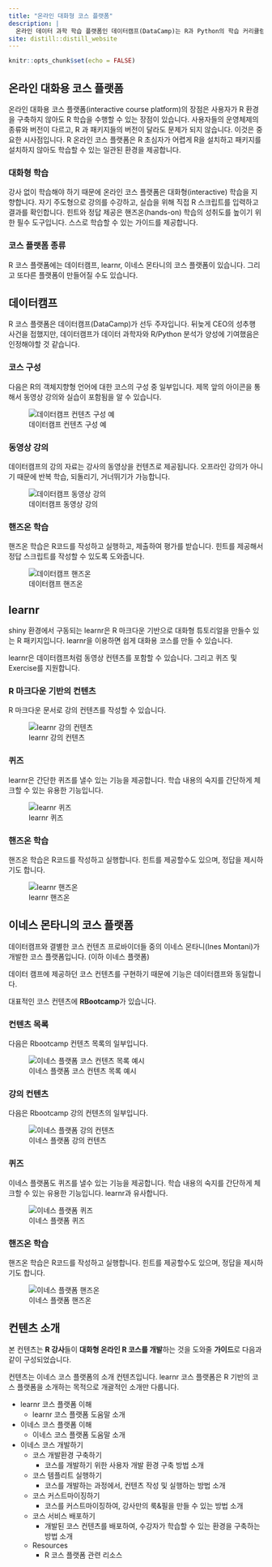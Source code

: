 ```yaml
---
title: "온라인 대화형 코스 플랫폼"
description: |
  온라인 데이터 과학 학습 플랫폼인 데이터캠프(DataCamp)는 R과 Python의 학습 커리큘럼이 풍부합니다. 그러나 2017년 CEO의 성추행 사건을 계기로, 몇몇 코스 컨텐츠 프로바이더들이 DataCamp와 결별하고 이네스 몬타니(Ines Montani)의 코스 플랫폼을 만들어 무료로 배포하고 있습니다.
site: distill::distill_website
---
```


```r
knitr::opts_chunk$set(echo = FALSE)
```

## 온라인 대화용 코스 플랫폼
온라인 대화용 코스 플랫폼(interactive course platform)의 장점은 사용자가 R 환경을 구축하지 않아도 R 학습을 수행할 수 있는 장점이 있습니다. 사용자들의 운영체제의 종류와 버전이 다르고, R 과 패키지들의 버전이 달라도 문제가 되지 않습니다. 이것은 중요한 시사점입니다. 
R 온라인 코스 플랫폼은 R 초심자가 어렵게 R을 설치하고 패키지를 설치하지 않아도 학습할 수 있는 일관된 환경을 제공합니다.

### 대화형 학습
강사 없이 학습해야 하기 때문에 온라인 코스 플랫폼은 대화형(interactive) 학습을 지향합니다. 자기 주도형으로 강의를 수강하고, 실습을 위해 직접 R 스크립트를 입력하고 결과를 확인합니다. 힌트와 정답 제공은 핸즈온(hands-on) 학습의 성취도를 높이기 위한 필수 도구입니다. 스스로 학습할 수 있는 가이드를 제공합니다.

### 코스 플랫폼 종류
R 코스 플랫폼에는 데이터캠프, learnr, 이네스 몬타니의 코스 플랫폼이 있습니다. 그리고 또다른 플랫폼이 만들어질 수도 있습니다. 

## 데이터캠프
R 코스 플랫폼은 데이터캠프(DataCamp)가 선두 주자입니다. 뒤늦게 CEO의 성추행 사건을 접했지만, 데이터캠프가 데이터 과학자와 R/Python 분석가 양성에 기여했음은 인정해야할 것 같습니다.

### 코스 구성

다음은 R의 객체지향형 언어에 대한 코스의 구성 중 일부입니다. 제목 앞의 아이콘을 통해서 동영상 강의와 실습이 포함됨을 알 수 있습니다. 

![데이터캠프 컨텐츠 구성 예](img/datacamp.png)

### 동영상 강의

데이터캠프의 강의 자료는 강사의 동영상을 컨텐츠로 제공됩니다. 오프라인 강의가 아니기 때문에 반복 학습, 되돌리기, 거너뛰기가 가능합니다.

![데이터캠프 동영상 강의](img/datacamp_lecture.png)

### 핸즈온 학습

핸즈온 학습은 R코드를 작성하고 실행하고, 제출하여 평가를 받습니다. 힌트를 제공해서 정답 스크립트를 작성할 수 있도록 도와줍니다. 


![데이터캠프 핸즈온](img/datacamp_exercise.png)

## learnr
shiny 환경에서 구동되는 learnr은 R 마크다운 기반으로 대화형 튜토리얼을 만들수 있는 R 패키지입니다. learnr을 이용하면 쉽게 대화용 코스를 만들 수 있습니다.

learnr은 데이터캠프처럼 동영상 컨텐츠를 포함할 수 있습니다. 그리고 퀴즈 및 Exercise를 지원합니다.

### R 마크다운 기반의 컨텐츠

R 마크다운 문서로 강의 컨텐츠를 작성할 수 있습니다. 

![learnr 강의 컨텐츠](img/learnr_content.png)

### 퀴즈

learnr은 간단한 퀴즈를 낼수 있는 기능을 제공합니다. 학습 내용의 숙지를 간단하게 체크할 수 있는 유용한 기능입니다.

![learnr 퀴즈](img/learnr_quiz.png)


### 핸즈온 학습

핸즈온 학습은 R코드를 작성하고 실행합니다. 힌트를 제공할수도 있으며, 정답을 제시하기도 합니다. 

![learnr 핸즈온](img/learnr_exercise.png)


## 이네스 몬타니의 코스 플랫폼

데이터캠프와 결별한 코스 컨텐츠 프로바이더들 중의 이네스 몬타니(Ines Montani)가 개발한 코스 플랫폼입니다. (이하 이네스 플랫폼)

데이터 캠프에 제공하던 코스 컨텐츠를 구현하기 때문에 기능은 데이터캠프와 동일합니다.

대표적인 코스 컨텐츠에 **RBootcamp**가 있습니다.

### 컨텐츠 목록 

다음은 Rbootcamp 컨텐츠 목록의 일부입니다.

![이네스 플랫폼 코스 컨텐츠 목록 예시](img/rbootcamp.png)


### 강의 컨텐츠

다음은 Rbootcamp 강의 컨텐츠의 일부입니다.

![이네스 플랫폼 강의 컨텐츠](img/r-lecture.png)

### 퀴즈

이네스 플랫폼도 퀴즈를 낼수 있는 기능을 제공합니다. 학습 내용의 숙지를 간단하게 체크할 수 있는 유용한 기능입니다. learnr과 유사합니다.

![이네스 플랫폼 퀴즈](img/ines_quiz.png)


### 핸즈온 학습

핸즈온 학습은 R코드를 작성하고 실행합니다. 힌트를 제공할수도 있으며, 정답을 제시하기도 합니다. 

![이네스 플랫폼 핸즈온](img/ines_exercise.png)


## 컨텐츠 소개

본 컨텐츠는 **R 강사**들이 **대화형 온라인 R 코스를 개발**하는 것을 도와줄 **가이드**로 다음과 같이 구성되었습니다.

컨텐츠는 이네스 코스 플랫폼의 소개 컨텐츠입니다. learnr 코스 플랫폼은 R 기반의 코스 플랫폼을 소개하는 목적으로 개괄적인 소개만 다룹니다. 


* learnr 코스 플랫폼 이해
  + learnr 코스 플랫폼 도움말 소개 
* 이네스 코스 플랫폼 이해
  + 이네스 코스 플랫폼 도움말 소개 
* 이네스 코스 개발하기
  + 코스 개발환경 구축하기
    + 코스를 개발하기 위한 사용자 개발 환경 구축 방법 소개
  + 코스 템플리트 실행하기
    + 코스를 개발하는 과정에서, 컨텐츠 작성 및 실행하는 방법 소개
  + 코스 커스트마이징하기
    + 코스를 커스트마이징하여, 강사만의 룩&필을 만들 수 있는 방법 소개 
  + 코스 서비스 배포하기
    + 개발된 코스 컨텐츠를 배포하여, 수강자가 학습할 수 있는 환경을 구축하는 방법 소개
  + Resources
    + R 코스 플랫폼 관련 리소스  

